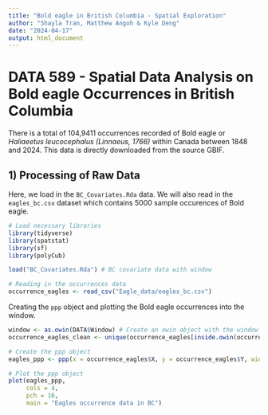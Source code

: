 ```yaml
---
title: "Bold eagle in British Columbia - Spatial Exploration"
author: "Shayla Tran, Matthew Angoh & Kyle Deng"
date: "2024-04-17"
output: html_document
---
```


# DATA 589 - Spatial Data Analysis on Bold eagle Occurrences in British Columbia

There is a total of 104,9411 occurrences recorded of Bold eagle or *Haliaeetus leucocephalus (Linnaeus, 1766)* within Canada between 1848 and 2024. This data is directly downloaded from the source GBIF.

## 1) Processing of Raw Data

Here, we load in the `BC_Covariates.Rda` data. We will also read in the `eagles_bc.csv` dataset which contains 5000 sample occurences of Bold eagle.

```r
# Load necessary libraries
library(tidyverse)
library(spatstat)
library(sf)
library(polyCub)
```

```r
load("BC_Covariates.Rda") # BC covariate data with window

# Reading in the occurrences data
occurrence_eagles <- read_csv("Eagle_data/eagles_bc.csv") 
```

Creating the `ppp` object and plotting the Bold eagle occurrences into the window.

```r
window <- as.owin(DATA$Window) # Create an owin object with the window in the covariates dataset so it can be used to create the ppp object later
occurrence_eagles_clean <- unique(occurrence_eagles[inside.owin(occurrence_eagles$X, occurrence_eagles$Y, w = window), ]) # Check which points lie inside the window and subset the occurrence_eagles dataset to keep only points inside the window

# Create the ppp object
eagles_ppp <- ppp(x = occurrence_eagles$X, y = occurrence_eagles$Y, window = window) # Obtain a ppp object with the coordinate and window data 

# Plot the ppp object
plot(eagles_ppp,
     cols = 4,
     pch = 16,
     main = "Eagles occurrence data in BC")
```


